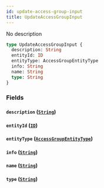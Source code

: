 ```yaml
---
id: update-access-group-input
title: UpdateAccessGroupInput
---
```


No description

```graphql
type UpdateAccessGroupInput {
  description: String
  entityId: ID
  entityType: AccessGroupEntityType
  info: String
  name: String
  type: String
}
```

### Fields

#### `description` ([`String`](/docs/graphql/scalars/string))

#### `entityId` ([`ID`](/docs/graphql/scalars/id))

#### `entityType` ([`AccessGroupEntityType`](/docs/graphql/enums/access-group-entity-type))

#### `info` ([`String`](/docs/graphql/scalars/string))

#### `name` ([`String`](/docs/graphql/scalars/string))

#### `type` ([`String`](/docs/graphql/scalars/string))
